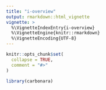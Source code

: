 ```yaml
---
title: "i-overview"
output: rmarkdown::html_vignette
vignette: >
  %\VignetteIndexEntry{i-overview}
  %\VignetteEngine{knitr::rmarkdown}
  %\VignetteEncoding{UTF-8}
---
```


```r
knitr::opts_chunk$set(
  collapse = TRUE,
  comment = "#>"
)
```

```r
library(carbonara)
```
